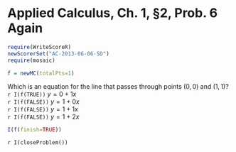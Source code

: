 Applied Calculus, Ch. 1, §2, Prob. 6 Again
===============================================


```r
require(WriteScoreR)
newScorerSet("AC-2013-06-06-SD")
require(mosaic)
```

```r
f = newMC(totalPts=1)
```

Which is an equation for the line that passes through points $(0,0)$ and $(1,1)$?      
`r I(f(TRUE))` $y = 0 + 1x$      
`r I(f(FALSE))` $y = 1 + 0x$   
`r I(f(FALSE))` $y = 1 + 1x$     
`r I(f(FALSE))` $y = 1 + 2x$     

```r
I(f(finish=TRUE))
```

`r I(closeProblem())`